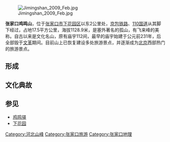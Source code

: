 {{coord|40|28|06.71|N|115|17|50.39|E|scale:10000|display=title}}

[[File:Jimingshan_2009_Feb.jpg|thumb]]

'''张家口鸡鸣山'''，位于[[张家口市|张家口市]][[下花园区|下花园区]]以东2公里处，[[京包铁路|京包铁路]]、[[110国道|110国道]]从其脚下经过，占地17.5平方公里，海拔1128.9米，是塞外著名的孤山，有飞来峰的美称。自古以来是文化名山，原有庙宇112间，最早的庙宇始建于公元前231年，后全部毁于[[文革|文革]]期间。目前山上已恢复建设多处旅游景点，并逐渐成为[[北京|北京]]西部热门的旅游景点。

==形成==

==文化典故==

==参见==
* [[鸡鸣驿|鸡鸣驿]]
* [[下花园|下花园]]

[[Category:河北山峰|Category:河北山峰]]
[[Category:张家口旅游|Category:张家口旅游]]
[[Category:张家口地理|Category:张家口地理]]